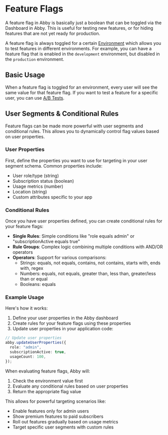 # Feature Flags

A feature flag in Abby is basically just a boolean that can be toggled via the Dashboard in Abby.
This is useful for testing new features, or for hiding features that are not yet ready for production.

A feature flag is always toggled for a certain [Environment](/environments) which allows you to test features in different environments.
For example, you can have a feature flag that is enabled in the `development` environment, but disabled in the `production` environment.

## Basic Usage

When a feature flag is toggled for an environment, every user will see the same value for that feature flag.
If you want to test a feature for a specific user, you can use [A/B Tests](/a-b-testing).

## User Segments & Conditional Rules

Feature flags can be made more powerful with user segments and conditional rules. This allows you to dynamically control flag values based on user properties.

### User Properties

First, define the properties you want to use for targeting in your user segment schema. Common properties include:

- User role/type (string)
- Subscription status (boolean)
- Usage metrics (number)
- Location (string)
- Custom attributes specific to your app

### Conditional Rules

Once you have user properties defined, you can create conditional rules for your feature flags:

- **Single Rules**: Simple conditions like "role equals admin" or "subscriptionActive equals true"
- **Rule Groups**: Complex logic combining multiple conditions with AND/OR operators
- **Operators**: Support for various comparisons:
  - Strings: equals, not equals, contains, not contains, starts with, ends with, regex
  - Numbers: equals, not equals, greater than, less than, greater/less than or equal
  - Booleans: equals

### Example Usage

Here's how it works:

1. Define your user properties in the Abby dashboard
2. Create rules for your feature flags using these properties
3. Update user properties in your application code:

```typescript
// Update user properties
abby.updateUserProperties({
  role: "admin",
  subscriptionActive: true,
  usageCount: 100,
});
```

When evaluating feature flags, Abby will:

1. Check the environment value first
2. Evaluate any conditional rules based on user properties
3. Return the appropriate flag value

This allows for powerful targeting scenarios like:

- Enable features only for admin users
- Show premium features to paid subscribers
- Roll out features gradually based on usage metrics
- Target specific user segments with custom rules
